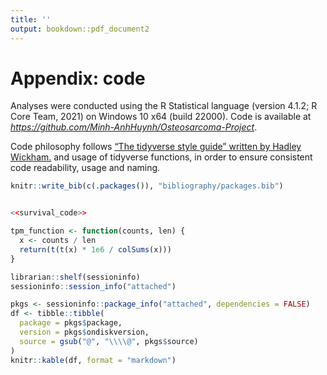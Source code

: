 ```yaml
---
title: ''
output: bookdown::pdf_document2
---
```


# Appendix: code

Analyses were conducted using the R Statistical language (version 4.1.2;
R Core Team, 2021) on Windows 10 x64 (build 22000). Code is available at
_<https://github.com/Minh-AnhHuynh/Osteosarcoma-Project>_.

Code philosophy follows ["The tidyverse style guide" written by Hadley
Wickham.](https://style.tidyverse.org/) and usage of tidyverse
functions, in order to ensure consistent code readability, usage and
naming.

```r
knitr::write_bib(c(.packages()), "bibliography/packages.bib")
```


\spacing{1}
```r

```


```r
<<survival_code>>
```



```r
tpm_function <- function(counts, len) {
  x <- counts / len
  return(t(t(x) * 1e6 / colSums(x)))
}
```

```r
librarian::shelf(sessioninfo)
sessioninfo::session_info("attached")
```

```r
pkgs <- sessioninfo::package_info("attached", dependencies = FALSE)
df <- tibble::tibble(
  package = pkgs$package,
  version = pkgs$ondiskversion,
  source = gsub("@", "\\\\@", pkgs$source)
)
knitr::kable(df, format = "markdown")
```
